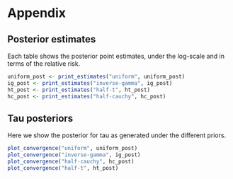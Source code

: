 # Appendix

## Posterior estimates {#posteriors}

Each table shows the posterior point estimates, under the log-scale and in 
terms of the relative risk.

```r
uniform_post <- print_estimates("uniform", uniform_post)
ig_post <- print_estimates("inverse-gamma", ig_post)
ht_post <- print_estimates("half-t", ht_post)
hc_post <- print_estimates("half-cauchy", hc_post)
```

## Tau posteriors {#tau-posteriors}

Here we show the posterior for tau as generated under the different priors.

```r
plot_convergence("uniform", uniform_post)
plot_convergence("inverse-gamma", ig_post)
plot_convergence("half-cauchy", hc_post)
plot_convergence("half-t", ht_post)
```